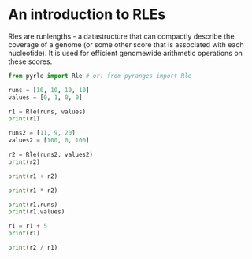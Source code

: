 # An introduction to RLEs

Rles are runlengths - a datastructure that can compactly describe the coverage
of a genome (or some other score that is associated with each nucleotide). It is
used for efficient genomewide arithmetic operations on these scores.

```python
from pyrle import Rle # or: from pyranges import Rle

runs = [10, 10, 10, 10]
values = [0, 1, 0, 0]

r1 = Rle(runs, values)
print(r1)

runs2 = [11, 9, 20]
values2 = [100, 0, 100]

r2 = Rle(runs2, values2)
print(r2)

print(r1 + r2)

print(r1 * r2)

print(r1.runs)
print(r1.values)

r1 = r1 + 5
print(r1)

print(r2 / r1)
```